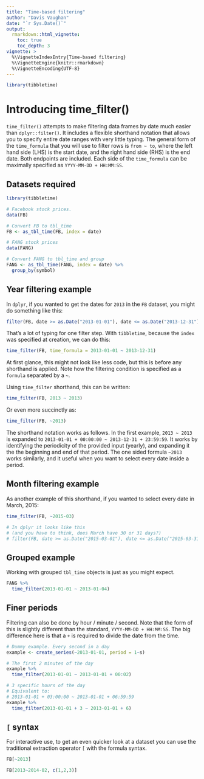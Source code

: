 ```yaml
---
title: "Time-based filtering"
author: "Davis Vaughan"
date: "`r Sys.Date()`"
output: 
  rmarkdown::html_vignette:
    toc: true
    toc_depth: 3
vignette: >
  %\VignetteIndexEntry{Time-based filtering}
  %\VignetteEngine{knitr::rmarkdown}
  %\VignetteEncoding{UTF-8}
---
```


```r
library(tibbletime)
```

# Introducing time_filter()

`time_filter()` attempts to make filtering data frames by date much easier 
than `dplyr::filter()`. It includes a flexible shorthand notation that allows
you to specify entire date ranges with very little typing. The general form 
of the `time_formula` that you will use to filter rows is `from ~ to`, where 
the left hand side (LHS) is the start date, and the right hand side (RHS) is
the end date. Both endpoints are included. Each side of the `time_formula` can
be maximally specified as `YYYY-MM-DD + HH:MM:SS`.

## Datasets required

```r
library(tibbletime)

# Facebook stock prices.
data(FB)

# Convert FB to tbl_time
FB <- as_tbl_time(FB, index = date)

# FANG stock prices
data(FANG)

# Convert FANG to tbl_time and group
FANG <- as_tbl_time(FANG, index = date) %>%
  group_by(symbol)

```

## Year filtering example

In `dplyr`, if you wanted to get the dates for `2013` in the `FB` dataset, you 
might do something like this:

```r
filter(FB, date >= as.Date("2013-01-01"), date <= as.Date("2013-12-31"))
```

That's a lot of typing for one filter step. With `tibbletime`, because
the `index` was specified at creation, we can do this:

```r
time_filter(FB, time_formula = 2013-01-01 ~ 2013-12-31)
```

At first glance, this might not look like less code, but this is before any
shorthand is applied. Note how the filtering condition is specified as a 
`formula` separated by a `~`. 

Using `time_filter` shorthand, this can be written:

```r
time_filter(FB, 2013 ~ 2013)
```

Or even more succinctly as:

```r
time_filter(FB, ~2013)
```

The shorthand notation works as follows. In the first example, `2013 ~ 2013` is
expanded to `2013-01-01 + 00:00:00 ~ 2013-12-31 + 23:59:59`. It works by 
identifying the periodicity of the provided input (yearly), and expanding it
the the beginning and end of that period. The one sided formula `~2013` works 
similarly, and it useful when you want to select every date inside a period. 

## Month filtering example

As another example of this shorthand, if you wanted to select every date in
March, 2015:

```r
time_filter(FB, ~2015-03)

# In dplyr it looks like this
# (and you have to think, does March have 30 or 31 days?)
# filter(FB, date >= as.Date("2015-03-01"), date <= as.Date("2015-03-31"))
```

## Grouped example

Working with grouped `tbl_time` objects is just as you might expect.

```r
FANG %>%
  time_filter(2013-01-01 ~ 2013-01-04)
```

## Finer periods

Filtering can also be done by hour / minute / second. Note that the form of this
is slightly different than the standard, `YYYY-MM-DD + HH:MM:SS`. The big 
difference here is that a `+` is required to divide the date from the time.

```r
# Dummy example. Every second in a day
example <- create_series(~2013-01-01, period = 1~s)

# The first 2 minutes of the day
example %>%
  time_filter(2013-01-01 ~ 2013-01-01 + 00:02)

# 3 specific hours of the day
# Equivalent to:
# 2013-01-01 + 03:00:00 ~ 2013-01-01 + 06:59:59
example %>%
  time_filter(2013-01-01 + 3 ~ 2013-01-01 + 6)
```

## `[` syntax

For interactive use, to get an even quicker look at a dataset you can use 
the traditional extraction operator `[` with the formula syntax.

```r
FB[~2013]
```

```r
FB[2013~2014-02, c(1,2,3)]
```

